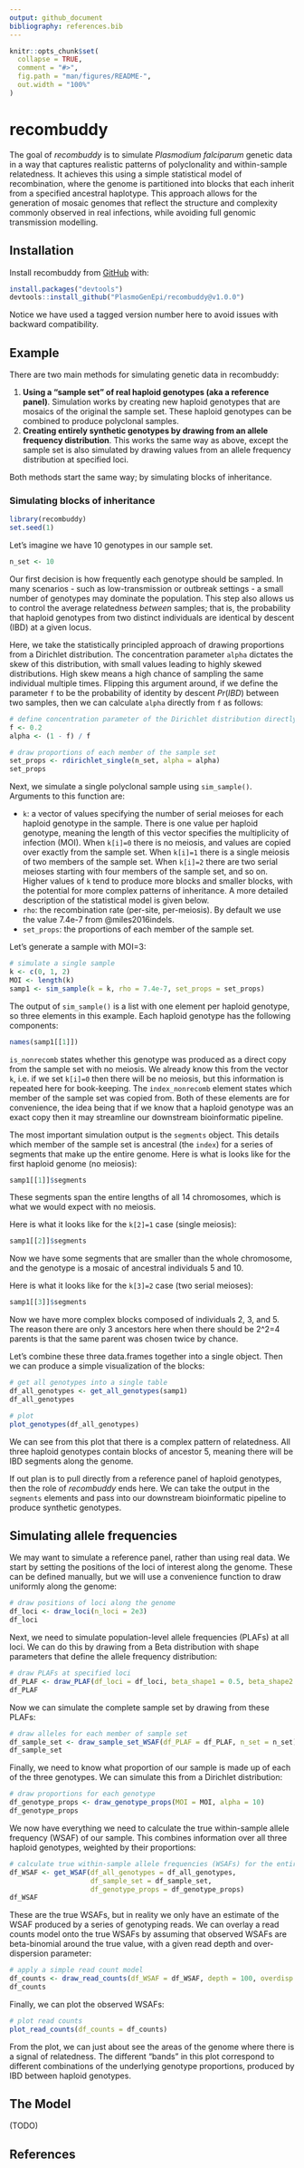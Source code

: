 ```yaml
---
output: github_document
bibliography: references.bib
---
```


<!-- README.md is generated from README.Rmd. Please edit that file -->

```r
knitr::opts_chunk$set(
  collapse = TRUE,
  comment = "#>",
  fig.path = "man/figures/README-",
  out.width = "100%"
)
```

# recombuddy

<!-- badges: start -->
<!-- badges: end -->

The goal of *recombuddy* is to simulate *Plasmodium falciparum* genetic data in a way that captures realistic patterns of polyclonality and within-sample relatedness. It achieves this using a simple statistical model of recombination, where the genome is partitioned into blocks that each inherit from a specified ancestral haplotype. This approach allows for the generation of mosaic genomes that reflect the structure and complexity commonly observed in real infections, while avoiding full genomic transmission modelling.

## Installation

Install recombuddy from [GitHub](https://github.com/) with:

```r
install.packages("devtools")
devtools::install_github("PlasmoGenEpi/recombuddy@v1.0.0")
```

Notice we have used a tagged version number here to avoid issues with backward compatibility.

## Example

There are two main methods for simulating genetic data in recombuddy:

1. **Using a "sample set" of real haploid genotypes (aka a reference panel)**. Simulation works by creating new haploid genotypes that are mosaics of the original the sample set. These haploid genotypes can be combined to produce polyclonal samples.
2. **Creating entirely synthetic genotypes by drawing from an allele frequency distribution**. This works the same way as above, except the sample set is also simulated by drawing values from an allele frequency distribution at specified loci.

Both methods start the same way; by simulating blocks of inheritance.

### Simulating blocks of inheritance

```r
library(recombuddy)
set.seed(1)
```

Let's imagine we have 10 genotypes in our sample set.

```r
n_set <- 10
```

Our first decision is how frequently each genotype should be sampled. In many scenarios - such as low-transmission or outbreak settings - a small number of genotypes may dominate the population. This step also allows us to control the average relatedness *between* samples; that is, the probability that haploid genotypes from two distinct individuals are identical by descent (IBD) at a given locus.

Here, we take the statistically principled approach of drawing proportions from a Dirichlet distribution. The concentration parameter `alpha` dictates the skew of this distribution, with small values leading to highly skewed distributions. High skew means a high chance of sampling the same individual multiple times. Flipping this argument around, if we define the parameter `f` to be the probability of identity by descent $Pr(IBD)$ between two samples, then we can calculate `alpha` directly from `f` as follows:

```r
# define concentration parameter of the Dirichlet distribution directly from f
f <- 0.2
alpha <- (1 - f) / f

# draw proportions of each member of the sample set
set_props <- rdirichlet_single(n_set, alpha = alpha)
set_props
```

Next, we simulate a single polyclonal sample using `sim_sample()`. Arguments to this function are:

- `k`: a vector of values specifying the number of serial meioses for each haploid genotype in the sample. There is one value per haploid genotype, meaning the length of this vector specifies the multiplicity of infection (MOI). When `k[i]=0` there is no meiosis, and values are copied over exactly from the sample set. When `k[i]=1` there is a single meiosis of two members of the sample set. When `k[i]=2` there are two serial meioses starting with four members of the sample set, and so on. Higher values of `k` tend to produce more blocks and smaller blocks, with the potential for more complex patterns of inheritance. A more detailed description of the statistical model is given below.
- `rho`: the recombination rate (per-site, per-meiosis). By default we use the value 7.4e-7 from @miles2016indels.
- `set_props`: the proportions of each member of the sample set.

Let's generate a sample with MOI=3:

```r
# simulate a single sample
k <- c(0, 1, 2)
MOI <- length(k)
samp1 <- sim_sample(k = k, rho = 7.4e-7, set_props = set_props)
```

The output of `sim_sample()` is a list with one element per haploid genotype, so three elements in this example. Each haploid genotype has the following components:

```r
names(samp1[[1]])
```

`is_nonrecomb` states whether this genotype was produced as a direct copy from the sample set with no meiosis. We already know this from the vector `k`, i.e. if we set `k[i]=0` then there will be no meiosis, but this information is repeated here for book-keeping. The `index_nonrecomb` element states which member of the sample set was copied from. Both of these elements are for convenience, the idea being that if we know that a haploid genotype was an exact copy then it may streamline our downstream bioinformatic pipeline.

The most important simulation output is the `segments` object. This details which member of the sample set is ancestral (the `index`) for a series of segments that make up the entire genome. Here is what is looks like for the first haploid genome (no meiosis):

```r
samp1[[1]]$segments
```

These segments span the entire lengths of all 14 chromosomes, which is what we would expect with no meiosis.

Here is what it looks like for the `k[2]=1` case (single meiosis):

```r
samp1[[2]]$segments
```

Now we have some segments that are smaller than the whole chromosome, and the genotype is a mosaic of ancestral individuals 5 and 10.

Here is what it looks like for the `k[3]=2` case (two serial meioses):

```r
samp1[[3]]$segments
```

Now we have more complex blocks composed of individuals 2, 3, and 5. The reason there are only 3 ancestors here when there should be 2^2=4 parents is that the same parent was chosen twice by chance.

Let's combine these three data.frames together into a single object. Then we can produce a simple visualization of the blocks:

```r
# get all genotypes into a single table
df_all_genotypes <- get_all_genotypes(samp1)
df_all_genotypes

# plot
plot_genotypes(df_all_genotypes)
```

We can see from this plot that there is a complex pattern of relatedness. All three haploid genotypes contain blocks of ancestor 5, meaning there will be IBD segments along the genome.

If out plan is to pull directly from a reference panel of haploid genotypes, then the role of *recombuddy* ends here. We can take the output in the `segments` elements and pass into our downstream bioinformatic pipeline to produce synthetic genotypes.

## Simulating allele frequencies

We may want to simulate a reference panel, rather than using real data. We start by setting the positions of the loci of interest along the genome. These can be defined manually, but we will use a convenience function to draw uniformly along the genome:

```r
# draw positions of loci along the genome
df_loci <- draw_loci(n_loci = 2e3)
df_loci
```

Next, we need to simulate population-level allele frequencies (PLAFs) at all loci. We can do this by drawing from a Beta distribution with shape parameters that define the allele frequency distribution:

```r
# draw PLAFs at specified loci
df_PLAF <- draw_PLAF(df_loci = df_loci, beta_shape1 = 0.5, beta_shape2 = 0.5)
df_PLAF
```

Now we can simulate the complete sample set by drawing from these PLAFs:

```r
# draw alleles for each member of sample set
df_sample_set <- draw_sample_set_WSAF(df_PLAF = df_PLAF, n_set = n_set)
df_sample_set
```

Finally, we need to know what proportion of our sample is made up of each of the three genotypes. We can simulate this from a Dirichlet distribution:

```r
# draw proportions for each genotype
df_genotype_props <- draw_genotype_props(MOI = MOI, alpha = 10)
df_genotype_props
```

We now have everything we need to calculate the true within-sample allele frequency (WSAF) of our sample. This combines information over all three haploid genotypes, weighted by their proportions:

```r
# calculate true within-sample allele frequencies (WSAFs) for the entire sample
df_WSAF <- get_WSAF(df_all_genotypes = df_all_genotypes,
                    df_sample_set = df_sample_set,
                    df_genotype_props = df_genotype_props)
df_WSAF
```

These are the true WSAFs, but in reality we only have an estimate of the WSAF produced by a series of genotyping reads. We can overlay a read counts model onto the true WSAFs by assuming that observed WSAFs are beta-binomial around the true value, with a given read depth and over-dispersion parameter:

```r
# apply a simple read count model
df_counts <- draw_read_counts(df_WSAF = df_WSAF, depth = 100, overdisp = 0.01)
df_counts
```

Finally, we can plot the observed WSAFs:

```r
# plot read counts
plot_read_counts(df_counts = df_counts)
```

From the plot, we can just about see the areas of the genome where there is a signal of relatedness. The different "bands" in this plot correspond to different combinations of the underlying genotype proportions, produced by IBD between haploid genotypes.

## The Model

(TODO)

## References
